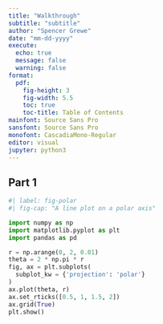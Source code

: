 ```yaml
---
title: "Walkthrough"
subtitle: "subtitle"
author: "Spencer Grewe"
date: "mm-dd-yyyy"
execute:
  echo: true
  message: false
  warning: false
format:
  pdf:
    fig-height: 3
    fig-width: 5.5
    toc: true
    toc-title: Table of Contents
mainfont: Source Sans Pro
sansfont: Source Sans Pro
monofont: CascadiaMono-Regular
editor: visual
jupyter: python3
---
```


\newpage

## Part 1


```python
#| label: fig-polar
#| fig-cap: "A line plot on a polar axis"

import numpy as np
import matplotlib.pyplot as plt
import pandas as pd

r = np.arange(0, 2, 0.01)
theta = 2 * np.pi * r
fig, ax = plt.subplots(
  subplot_kw = {'projection': 'polar'} 
)
ax.plot(theta, r)
ax.set_rticks([0.5, 1, 1.5, 2])
ax.grid(True)
plt.show()
```
